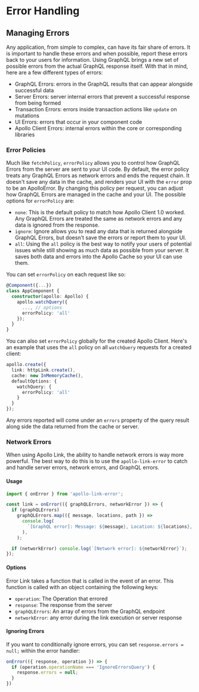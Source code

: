 # Error Handling

## Managing Errors

Any application, from simple to complex, can have its fair share of errors. It is important to handle these errors and when possible, report these errors back to your users for information. Using GraphQL brings a new set of possible errors from the actual GraphQL response itself. With that in mind, here are a few different types of errors:

- GraphQL Errors: errors in the GraphQL results that can appear alongside successful data
- Server Errors: server internal errors that prevent a successful response from being formed
- Transaction Errors: errors inside transaction actions like `update` on mutations
- UI Errors: errors that occur in your component code
- Apollo Client Errors: internal errors within the core or corresponding libraries

### Error Policies

Much like `fetchPolicy`, `errorPolicy` allows you to control how GraphQL Errors from the server are sent to your UI code. By default, the error policy treats any GraphQL Errors as network errors and ends the request chain. It doesn't save any data in the cache, and renders your UI with the `error` prop to be an ApolloError. By changing this policy per request, you can adjust how GraphQL Errors are managed in the cache and your UI. The possible options for `errorPolicy` are:

- `none`: This is the default policy to match how Apollo Client 1.0 worked. Any GraphQL Errors are treated the same as network errors and any data is ignored from the response.
- `ignore`: Ignore allows you to read any data that is returned alongside GraphQL Errors, but doesn't save the errors or report them to your UI.
- `all`: Using the `all` policy is the best way to notify your users of potential issues while still showing as much data as possible from your server. It saves both data and errors into the Apollo Cache so your UI can use them.

You can set `errorPolicy` on each request like so:

```ts
@Component({...})
class AppComponent {
  constructor(apollo: Apollo) {
    apollo.watchQuery({
      ..., // options
      errorPolicy: 'all'
    });
  }
}
```

You can also set `errorPolicy` globally for the created Apollo Client. Here's an example that uses the `all` policy on all `watchQuery` requests for a created client:

```ts
apollo.create({
  link: httpLink.create(),
  cache: new InMemoryCache(),
  defaultOptions: {
    watchQuery: {
      errorPolicy: 'all'
    }
  }
});
```

Any errors reported will come under an `errors` property of the query result along side the data returned from the cache or server.

### Network Errors

When using Apollo Link, the ability to handle network errors is way more powerful. The best way to do this is to use the `apollo-link-error` to catch and handle server errors, network errors, and GraphQL errors.

#### Usage

```ts
import { onError } from 'apollo-link-error';

const link = onError(({ graphQLErrors, networkError }) => {
  if (graphQLErrors)
    graphQLErrors.map(({ message, locations, path }) =>
      console.log(
        `[GraphQL error]: Message: ${message}, Location: ${locations}, Path: ${path}`,
      ),
    );

  if (networkError) console.log(`[Network error]: ${networkError}`);
});
```

#### Options

Error Link takes a function that is called in the event of an error. This function is called with an object containing the following keys:

- `operation`: The Operation that errored
- `response`: The response from the server
- `graphQLErrors`: An array of errors from the GraphQL endpoint
- `networkError`: any error during the link execution or server response

#### Ignoring Errors

If you want to conditionally ignore errors, you can set `response.errors = null;` within the error handler:

```js
onError(({ response, operation }) => {
  if (operation.operationName === 'IgnoreErrorsQuery') {
    response.errors = null;
  }
})
```
